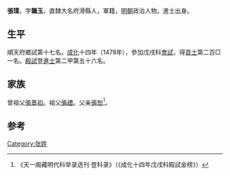 {{Otheruses|other=名为张璞的其他人物|张璞}}

'''張璞'''，字'''韞玉'''，直隸大名府滑縣人，軍籍，[[明朝|明朝]]政治人物。進士出身。

== 生平 ==
順天府鄉試第十七名。[[成化|成化]]十四年（1478年），參加戊戌科[[會試|會試]]，得[[貢士|貢士]]第二百□一名。[[殿試|殿試]]登[[進士|進士]]第二甲第五十六名。

== 家族 ==
曾祖父[[張景初|張景初]]。祖父[[張禮|張禮]]。父亲[[張恕|張恕]]<ref>《天一阁藏明代科举录选刊·登科录》（《成化十四年戊戌科殿試金榜》）</ref>。

==参考==
{{reflist}}

{{成化十四年戊戌科殿試金榜}}

{{Authority control}}

{{DEFAULTSORT:}}
[[Category:张姓|Category:张姓]]


{{明朝人物小作品}}